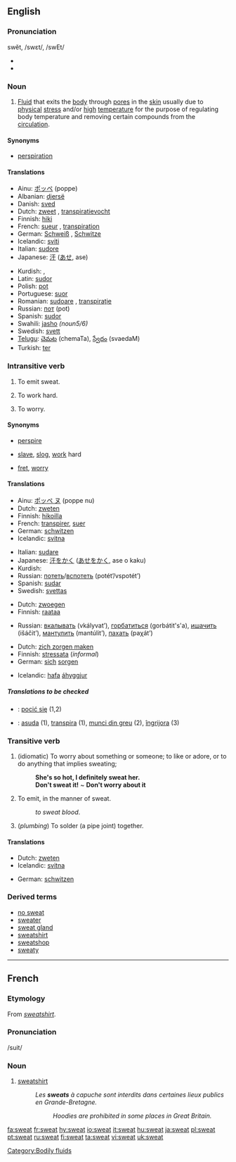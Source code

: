 {{wikipedia|dab=sweat (disambiguation)|sweat}}
==English==
{{see|sweats}}

===Pronunciation===
swĕt, /swɛt/, /swEt/
*{{audio|en-us-sweat.ogg|Audio (US)}}
*{{rhymes|ɛt}}

===Noun===
{{wikipedia}}
{{en-noun|-}}

# {{physiology}} [[Fluid]] that exits the [[body]] through [[pore]]s in the [[skin]] usually due to [[physical]] [[stress]] and/or [[high]] [[temperature]] for the purpose of regulating body temperature and removing certain compounds from the [[circulation]].

====Synonyms====
*{{i-c|fluid that exits the body through pores}} [[perspiration]]

====Translations====

{{trans-top|fluid that exits the body through pores}}
*Ainu: [[ポッペ]] (poppe)
*Albanian: [[djersë]]
*Danish: [[sved]] {{c}}
*Dutch: [[zweet]] {{n}}, [[transpiratievocht]] {{n}}
*Finnish: [[hiki]]
*French: [[sueur]] {{f}}, [[transpiration]] {{f}}
*German: [[Schweiß]] {{m}}, [[Schwitze]] {{f}}
*Icelandic: [[sviti]] {{m}}
*Italian: [[sudore]] {{m}}
*Japanese: [[汗]] ([[あせ]], ase)
{{trans-mid}}
*Kurdish: {{KUchar|[[ئاره‌ق]]}}, {{KUchar|[[ئاره‌قه‌]]}}
*Latin: [[sudor]]
*Polish: [[pot#Polish|pot]] {{m}}
*Portuguese: [[suor]] {{m}}
*Romanian: [[sudoare]] {{f}}, [[transpiraţie]] {{f}}
*Russian: [[пот]] (pot) {{m}}
*Spanish: [[sudor]] {{m}}
*Swahili: [[jasho]] ''(noun5/6)''
*Swedish: [[svett]]
*[[Telugu]]: [[చెమట]] (chemaTa), [[స్వేదం]] (svaedaM)
*Turkish: [[ter]]
{{trans-bottom}}

===Intransitive verb===
{{rfc-trverb|Intransitive verb}}
{{en-verb}}

# To emit sweat.
# {{informal}} To work hard.
# {{informal}} To worry.

====Synonyms====
*{{i-c|emit sweat}} [[perspire]]
*{{i-c|work hard}} [[slave]], [[slog]], [[work]] hard
*{{i-c|to worry}} [[fret]], [[worry]]

====Translations====

{{trans-top|emit sweat}}
*Ainu: [[ポッペ ヌ]] (poppe nu)
*Dutch: [[zweten]]
*Finnish: [[hikoilla]]
*French: [[transpirer]], [[suer]]
*German: [[schwitzen]]
*Icelandic: [[svitna]]
{{trans-mid}}
*Italian: [[sudare]]
*Japanese: [[汗をかく]] ([[あせをかく]], ase o kaku)
*Kurdish: {{KUchar|[[ئاره‌ق]]}}
*Russian: [[потеть]]/[[вспотеть]] (potét’/vspotét’)
*Spanish: [[sudar]]
*Swedish: [[svettas]]
{{trans-bottom}}

{{trans-top|informal: work hard}}
<!--Note: add INFORMAL or SLANG terms to this table, where these exist-->
*Dutch: [[zwoegen]]
*Finnish: [[raataa]]
{{trans-mid}}
*Russian: [[вкалывать]] (vkályvat’), [[горбатиться]] (gorbátit's'a), [[ишачить]] (išáčit’), [[мантулить]] (mantúlit’), [[пахать]] (paχát’)
{{trans-bottom}}

{{trans-top|informal: worry}}
<!--Note: add INFORMAL or SLANG terms to this table, where these exist-->
*Dutch: [[zich zorgen maken]]
*Finnish: [[stressata]] (''informal'')
*German: [[sich]] [[sorgen]]<!--is this informal?-->
{{trans-mid}}
*Icelandic: [[hafa]] [[áhyggjur]]
{{trans-bottom}}

=====Translations to be checked=====
{{checktrans}}
*{{ttbc|Polish}}: [[pocić się]] (1,2)
*{{ttbc|Romanian}}: [[asuda]] (1), [[transpira]] (1), [[munci din greu]] (2), [[îngrijora]] (3)

===Transitive verb===
{{en-verb}}

# (idiomatic) To worry about something or someone; to like or adore, or to do anything that implies sweating;
#: '''She's so hot, I definitely sweat her.'''
#: '''Don't sweat it!''' ~ '''Don't worry about it'''
# To emit, in the manner of sweat.
#:''to sweat blood''.
# (''plumbing'') To solder (a pipe joint) together.

====Translations====

{{trans-top|emit in the manner of sweat}}
*Dutch: [[zweten]]
*Icelandic: [[svitna]]
{{trans-mid}}
*German: [[schwitzen]]
{{trans-bottom}}

{{trans-top|solder together}}
{{trans-mid}}
{{trans-bottom}}

===Derived terms===
*[[no sweat]]
*[[sweater]]
*[[sweat gland]]
*[[sweatshirt]]
*[[sweatshop]]
*[[sweaty]]

[[Category:Bodily fluids]]

----

==French==

===Etymology===
From {{E.}} ''[[sweatshirt]]''.

===Pronunciation===
/suit/

===Noun===
{{fr-noun|m}}

# [[sweatshirt]]
#: ''Les '''sweats''' à capuche sont interdits dans certaines lieux publics en Grande-Bretagne.''
#:: ''Hoodies are prohibited in some places in Great Britain.''

[[fa:sweat]]
[[fr:sweat]]
[[hy:sweat]]
[[io:sweat]]
[[it:sweat]]
[[hu:sweat]]
[[ja:sweat]]
[[pl:sweat]]
[[pt:sweat]]
[[ru:sweat]]
[[fi:sweat]]
[[ta:sweat]]
[[vi:sweat]]
[[uk:sweat]]